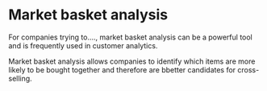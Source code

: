 # Market basket analysis

For companies trying to...., market basket analysis can be a powerful tool and is frequently used in customer analytics.

Market basket analysis allows companies to identify which items are more likely to be bought together and therefore are bbetter candidates for cross-selling.


